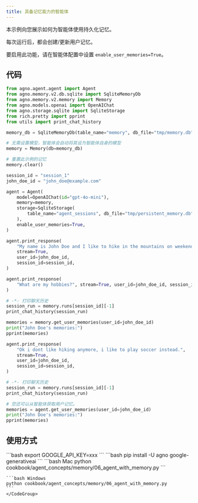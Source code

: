 ```yaml
---
title: 具备记忆能力的智能体
---
```

本示例向您展示如何为智能体使用持久化记忆。

每次运行后，都会创建/更新用户记忆。

要启用此功能，请在智能体配置中设置 `enable_user_memories=True`。

## 代码

```python cookbook/agent_concepts/memory/06_agent_with_memory.py
from agno.agent.agent import Agent
from agno.memory.v2.db.sqlite import SqliteMemoryDb
from agno.memory.v2.memory import Memory
from agno.models.openai import OpenAIChat
from agno.storage.sqlite import SqliteStorage
from rich.pretty import pprint
from utils import print_chat_history

memory_db = SqliteMemoryDb(table_name="memory", db_file="tmp/memory.db")

# 无需设置模型，智能体会自动将其设为智能体自身的模型
memory = Memory(db=memory_db)

# 重置此示例的记忆
memory.clear()

session_id = "session_1"
john_doe_id = "john_doe@example.com"

agent = Agent(
    model=OpenAIChat(id="gpt-4o-mini"),
    memory=memory,
    storage=SqliteStorage(
        table_name="agent_sessions", db_file="tmp/persistent_memory.db"
    ),
    enable_user_memories=True,
)

agent.print_response(
    "My name is John Doe and I like to hike in the mountains on weekends.",
    stream=True,
    user_id=john_doe_id,
    session_id=session_id,
)

agent.print_response(
    "What are my hobbies?", stream=True, user_id=john_doe_id, session_id=session_id
)

# -*- 打印聊天历史
session_run = memory.runs[session_id][-1]
print_chat_history(session_run)

memories = memory.get_user_memories(user_id=john_doe_id)
print("John Doe's memories:")
pprint(memories)

agent.print_response(
    "Ok i dont like hiking anymore, i like to play soccer instead.",
    stream=True,
    user_id=john_doe_id,
    session_id=session_id,
)

# -*- 打印聊天历史
session_run = memory.runs[session_id][-1]
print_chat_history(session_run)

# 您还可以从智能体获取用户记忆。
memories = agent.get_user_memories(user_id=john_doe_id)
print("John Doe's memories:")
pprint(memories)
```

## 使用方式

<Steps>
  <Snippet file="create-venv-step.mdx" />

  <Step title="设置您的 API 密钥">
    ```bash
    export GOOGLE_API_KEY=xxx
    ```
  </Step>

  <Step title="安装库">
    ```bash
    pip install -U agno google-generativeai
    ```
  </Step>

  <Step title="运行示例">
    <CodeGroup>
    ```bash Mac
    python cookbook/agent_concepts/memory/06_agent_with_memory.py
    ```

    ```bash Windows
    python cookbook/agent_concepts/memory/06_agent_with_memory.py
    ```
    </CodeGroup>
  </Step>
</Steps>